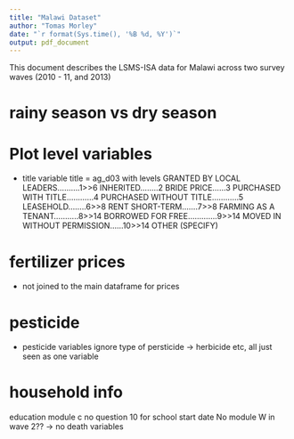 ```yaml
---
title: "Malawi Dataset"
author: "Tomas Morley"
date: "`r format(Sys.time(), '%B %d, %Y')`"
output: pdf_document
---
```


This document describes the LSMS-ISA data for Malawi across two survey waves (2010 - 11, and 2013)

# rainy season vs dry season

# Plot level variables

- title variable title = ag_d03 with levels GRANTED BY LOCAL
LEADERS..........1>>6
INHERITED........2
BRIDE PRICE......3
PURCHASED WITH
TITLE............4
PURCHASED WITHOUT
TITLE............5
LEASEHOLD........6>>8
RENT
SHORT-TERM.......7>>8
FARMING AS A
TENANT...........8>>14
BORROWED FOR
FREE.............9>>14
MOVED IN WITHOUT
PERMISSION......10>>14
OTHER (SPECIFY)

# fertilizer prices

- not joined to the main dataframe for prices

# pesticide

- pesticide variables ignore type of 
persticide -> herbicide etc, all just seen as one variable

# household info

education module c no question 10 for school start date
No module W in wave 2?? -> no death variables
